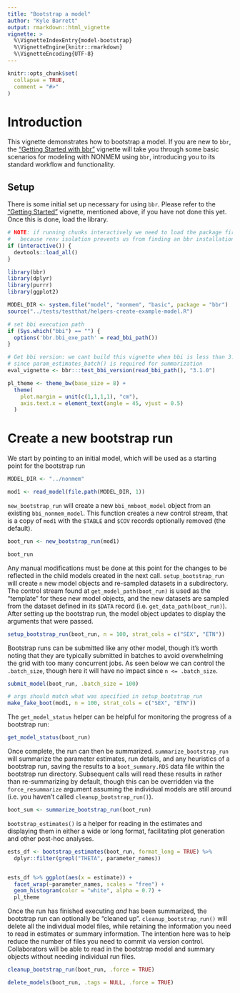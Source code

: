 ```yaml
---
title: "Bootstrap a model"
author: "Kyle Barrett"
output: rmarkdown::html_vignette
vignette: >
  %\VignetteIndexEntry{model-bootstrap}
  %\VignetteEngine{knitr::rmarkdown}
  %\VignetteEncoding{UTF-8}
---
```


```r
knitr::opts_chunk$set(
  collapse = TRUE,
  comment = "#>"
)
```

# Introduction

This vignette demonstrates how to bootstrap a model. If you are new to `bbr`, the ["Getting Started with bbr"](https://metrumresearchgroup.github.io/bbr/articles/getting-started.html) vignette will take you through some basic scenarios for modeling with NONMEM using `bbr`, introducing you to its standard workflow and functionality.

## Setup

There is some initial set up necessary for using `bbr`. Please refer to the ["Getting Started"](https://metrumresearchgroup.github.io/bbr/articles/getting-started.html#setup) vignette, mentioned above, if you have not done this yet. Once this is done, load the library.

```r
# NOTE: if running chunks interactively we need to load the package first
#   because renv isolation prevents us from finding an bbr installation
if (interactive()) {
  devtools::load_all()
}
```
```r
library(bbr)
library(dplyr)
library(purrr)
library(ggplot2)
```

```r
MODEL_DIR <- system.file("model", "nonmem", "basic", package = "bbr")
source("../tests/testthat/helpers-create-example-model.R")

# set bbi execution path
if (Sys.which("bbi") == "") {
  options('bbr.bbi_exe_path' = read_bbi_path())
}

# Get bbi version: we cant build this vignette when bbi is less than 3.1.0
# since param_estimates_batch() is required for summarization
eval_vignette <- bbr:::test_bbi_version(read_bbi_path(), "3.1.0")

pl_theme <- theme_bw(base_size = 8) +
  theme(
    plot.margin = unit(c(1,1,1,1), "cm"), 
    axis.text.x = element_text(angle = 45, vjust = 0.5)
  )
```

# Create a new bootstrap run
We start by pointing to an initial model, which will be used as a starting point for the bootstrap run

```r
MODEL_DIR <- "../nonmem"
```
```r
mod1 <- read_model(file.path(MODEL_DIR, 1))
```


`new_bootstrap_run` will create a new `bbi_nmboot_model` object from an existing `bbi_nonmem_model`. This function creates a new control stream, that is a copy of `mod1` with the `$TABLE` and `$COV` records optionally removed (the default). 
```r
boot_run <- new_bootstrap_run(mod1)
```

```r
boot_run
```


Any manual modifications must be done at this point for the changes to be reflected in the child models created in the next call. `setup_bootstrap_run` will create `n` new model objects and re-sampled datasets in a subdirectory. The control stream found at `get_model_path(boot_run)` is used as the "template" for these new model objects, and the new datasets are sampled from the dataset defined in its `$DATA` record (i.e. `get_data_path(boot_run)`). After setting up the bootstrap run, the model object updates to display the arguments that were passed.

```r
setup_bootstrap_run(boot_run, n = 100, strat_cols = c("SEX", "ETN"))
```


Bootstrap runs can be submitted like any other model, though it's worth noting that they are typically submitted in batches to avoid
overwhelming the grid with too many concurrent jobs. As seen below we can control the `.batch_size`, though here it will have no impact since `n <= .batch_size`.
```r
submit_model(boot_run, .batch_size = 100)
```

```r
# args should match what was specified in setup_bootstrap_run
make_fake_boot(mod1, n = 100, strat_cols = c("SEX", "ETN"))
```

The `get_model_status` helper can be helpful for monitoring the progress of a bootstrap run:
```r
get_model_status(boot_run)
```

Once complete, the run can then be summarized. `summarize_bootstrap_run` will summarize the parameter estimates, run details, and any heuristics of a bootstrap run, saving the results to a `boot_summary.RDS` data file within the bootstrap run directory. Subsequent calls will read these results in rather than re-summarizing by default, though this can be overridden via the `force_resummarize` argument assuming the individual models are still around (i.e. you haven't called `cleanup_bootstrap_run()`).
```r
boot_sum <- summarize_bootstrap_run(boot_run)
```


`bootstrap_estimates()` is a helper for reading in the estimates and displaying them in either a wide or long format, facilitating plot generation and other post-hoc analyses.
```r
ests_df <- bootstrap_estimates(boot_run, format_long = TRUE) %>%
  dplyr::filter(grepl("THETA", parameter_names)) 


ests_df %>% ggplot(aes(x = estimate)) +
  facet_wrap(~parameter_names, scales = "free") +
  geom_histogram(color = "white", alpha = 0.7) +
  pl_theme
```

Once the run has finished executing _and_ has been summarized, the bootstrap run can optionally be "cleaned up". `cleanup_bootstrap_run()` will delete all the individual model files, while retaining the information you need to read in estimates or summary information. The intention here was to help reduce the number of files you need to commit via version control. Collaborators will be able to read in the bootstrap model and summary objects without needing individual run files.

```r
cleanup_bootstrap_run(boot_run, .force = TRUE)
```


```r
delete_models(boot_run, .tags = NULL, .force = TRUE)
```
